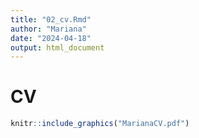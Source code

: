 ```yaml
---
title: "02_cv.Rmd"
author: "Mariana"
date: "2024-04-18"
output: html_document
---
```



# CV
```r
knitr::include_graphics("MarianaCV.pdf")
```
